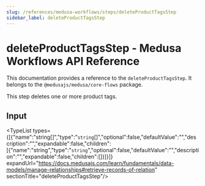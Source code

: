 ```yaml
---
slug: /references/medusa-workflows/steps/deleteProductTagsStep
sidebar_label: deleteProductTagsStep
---
```



# deleteProductTagsStep - Medusa Workflows API Reference

This documentation provides a reference to the `deleteProductTagsStep`. It belongs to the `@medusajs/medusa/core-flows` package.

This step deletes one or more product tags.

## Input

<TypeList types={[{"name":"string[]","type":"`string`[]","optional":false,"defaultValue":"","description":"","expandable":false,"children":[{"name":"string","type":"`string`","optional":false,"defaultValue":"","description":"","expandable":false,"children":[]}]}]} expandUrl="https://docs.medusajs.com/learn/fundamentals/data-models/manage-relationships#retrieve-records-of-relation" sectionTitle="deleteProductTagsStep"/>
